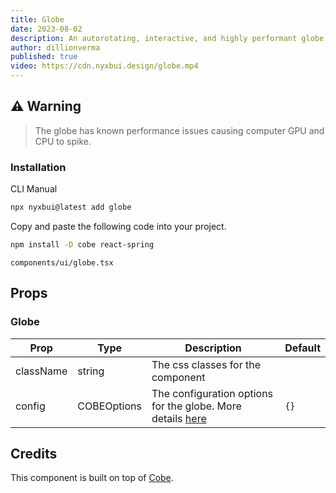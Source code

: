 ```yaml
---
title: Globe
date: 2023-08-02
description: An autorotating, interactive, and highly performant globe made using WebGL.
author: dillionverma
published: true
video: https://cdn.nyxbui.design/globe.mp4
---
```


## ⚠️ Warning

> The globe has known performance issues causing computer GPU and CPU to spike.

<ComponentPreview name="globe-demo" />

### Installation

<Tabs defaultValue="cli">

<TabsList>
  <TabsTrigger value="cli">CLI</TabsTrigger>
  <TabsTrigger value="manual">Manual</TabsTrigger>
</TabsList>
<TabsContent value="cli">

```bash
npx nyxbui@latest add globe
```

</TabsContent>

<TabsContent value="manual">

<Steps>

Copy and paste the following code into your project.

```bash
npm install -D cobe react-spring
```

```text
components/ui/globe.tsx
```

<ComponentSource name="globe" />

</Steps>

</TabsContent>

</Tabs>


## Props

### Globe

| Prop      | Type        | Description                                                                                    | Default |
| --------- | ----------- | ---------------------------------------------------------------------------------------------- | ------- |
| className | string      | The css classes for the component                                                              |         |
| config    | COBEOptions | The configuration options for the globe. More details [here](https://cobe.vercel.app/docs/api) | `{}`    |

## Credits

This component is built on top of [Cobe](https://cobe.vercel.app/docs/api).
